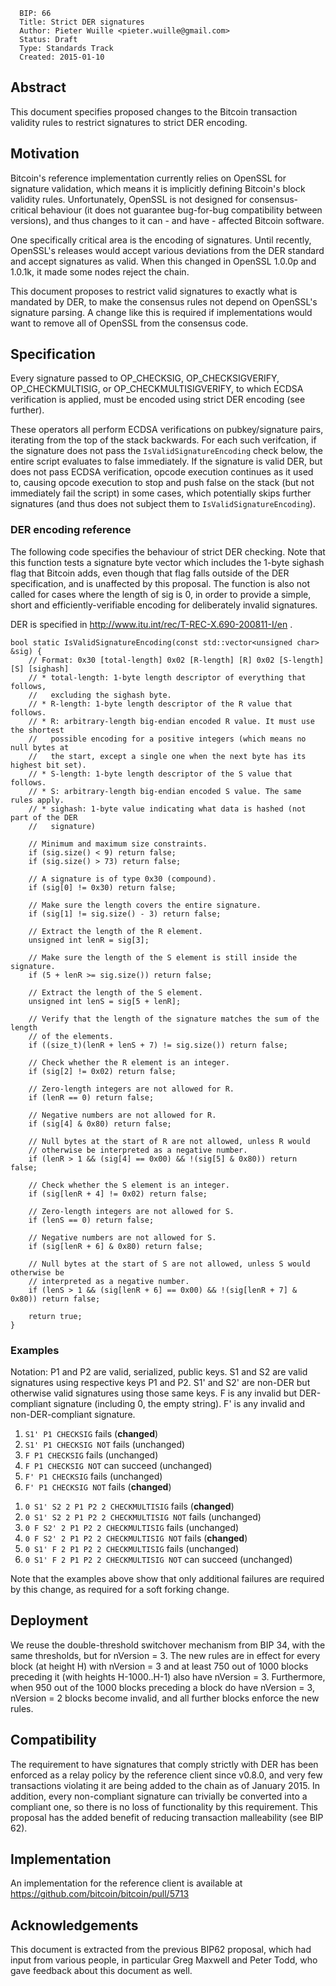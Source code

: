 <pre>
  BIP: 66
  Title: Strict DER signatures
  Author: Pieter Wuille <pieter.wuille@gmail.com>
  Status: Draft
  Type: Standards Track
  Created: 2015-01-10
</pre>

==Abstract==

This document specifies proposed changes to the Bitcoin transaction validity rules to restrict signatures to strict DER encoding.

==Motivation==

Bitcoin's reference implementation currently relies on OpenSSL for signature validation, which means it is implicitly defining Bitcoin's block validity rules. Unfortunately, OpenSSL is not designed for consensus-critical behaviour (it does not guarantee bug-for-bug compatibility between versions), and thus changes to it can - and have - affected Bitcoin software.

One specifically critical area is the encoding of signatures. Until recently, OpenSSL's releases would accept various deviations from the DER standard and accept signatures as valid. When this changed in OpenSSL 1.0.0p and 1.0.1k, it made some nodes reject the chain.

This document proposes to restrict valid signatures to exactly what is mandated by DER, to make the consensus rules not depend on OpenSSL's signature parsing. A change like this is required if implementations would want to remove all of OpenSSL from the consensus code.

==Specification==

Every signature passed to OP_CHECKSIG, OP_CHECKSIGVERIFY, OP_CHECKMULTISIG, or OP_CHECKMULTISIGVERIFY, to which ECDSA verification is applied, must be encoded using strict DER encoding (see further).

These operators all perform ECDSA verifications on pubkey/signature pairs, iterating from the top of the stack backwards. For each such verifcation, if the signature does not pass the <code>IsValidSignatureEncoding</code> check below, the entire script evaluates to false immediately. If the signature is valid DER, but does not pass ECDSA verification, opcode execution continues as it used to, causing opcode execution to stop and push false on the stack (but not immediately fail the script) in some cases, which potentially skips further signatures (and thus does not subject them to <code>IsValidSignatureEncoding</code>).

===DER encoding reference===

The following code specifies the behaviour of strict DER checking. Note that this function tests a signature byte vector which includes the 1-byte sighash flag that Bitcoin adds, even though that flag falls outside of the DER specification, and is unaffected by this proposal. The function is also not called for cases where the length of sig is 0, in order to provide a simple, short and efficiently-verifiable encoding for deliberately invalid signatures.

DER is specified in http://www.itu.int/rec/T-REC-X.690-200811-I/en .

<pre>
bool static IsValidSignatureEncoding(const std::vector<unsigned char> &sig) {
    // Format: 0x30 [total-length] 0x02 [R-length] [R] 0x02 [S-length] [S] [sighash]
    // * total-length: 1-byte length descriptor of everything that follows,
    //   excluding the sighash byte.
    // * R-length: 1-byte length descriptor of the R value that follows.
    // * R: arbitrary-length big-endian encoded R value. It must use the shortest
    //   possible encoding for a positive integers (which means no null bytes at
    //   the start, except a single one when the next byte has its highest bit set).
    // * S-length: 1-byte length descriptor of the S value that follows.
    // * S: arbitrary-length big-endian encoded S value. The same rules apply.
    // * sighash: 1-byte value indicating what data is hashed (not part of the DER
    //   signature)

    // Minimum and maximum size constraints.
    if (sig.size() < 9) return false;
    if (sig.size() > 73) return false;

    // A signature is of type 0x30 (compound).
    if (sig[0] != 0x30) return false;

    // Make sure the length covers the entire signature.
    if (sig[1] != sig.size() - 3) return false;

    // Extract the length of the R element.
    unsigned int lenR = sig[3];

    // Make sure the length of the S element is still inside the signature.
    if (5 + lenR >= sig.size()) return false;

    // Extract the length of the S element.
    unsigned int lenS = sig[5 + lenR];

    // Verify that the length of the signature matches the sum of the length
    // of the elements.
    if ((size_t)(lenR + lenS + 7) != sig.size()) return false;
 
    // Check whether the R element is an integer.
    if (sig[2] != 0x02) return false;

    // Zero-length integers are not allowed for R.
    if (lenR == 0) return false;

    // Negative numbers are not allowed for R.
    if (sig[4] & 0x80) return false;

    // Null bytes at the start of R are not allowed, unless R would
    // otherwise be interpreted as a negative number.
    if (lenR > 1 && (sig[4] == 0x00) && !(sig[5] & 0x80)) return false;

    // Check whether the S element is an integer.
    if (sig[lenR + 4] != 0x02) return false;

    // Zero-length integers are not allowed for S.
    if (lenS == 0) return false;

    // Negative numbers are not allowed for S.
    if (sig[lenR + 6] & 0x80) return false;

    // Null bytes at the start of S are not allowed, unless S would otherwise be
    // interpreted as a negative number.
    if (lenS > 1 && (sig[lenR + 6] == 0x00) && !(sig[lenR + 7] & 0x80)) return false;

    return true;
}
</pre>

===Examples===

Notation: P1 and P2 are valid, serialized, public keys. S1 and S2 are valid signatures using respective keys P1 and P2. S1' and S2' are non-DER but otherwise valid signatures using those same keys. F is any invalid but DER-compliant signature (including 0, the empty string). F' is any invalid and non-DER-compliant signature.

# <code>S1' P1 CHECKSIG</code> fails (<b>changed</b>)
# <code>S1' P1 CHECKSIG NOT</code> fails (unchanged)
# <code>F P1 CHECKSIG</code> fails (unchanged)
# <code>F P1 CHECKSIG NOT</code> can succeed (unchanged)
# <code>F' P1 CHECKSIG</code> fails (unchanged)
# <code>F' P1 CHECKSIG NOT</code> fails (<b>changed</b>)

# <code>0 S1' S2 2 P1 P2 2 CHECKMULTISIG</code> fails (<b>changed</b>)
# <code>0 S1' S2 2 P1 P2 2 CHECKMULTISIG NOT</code> fails (unchanged)
# <code>0 F S2' 2 P1 P2 2 CHECKMULTISIG</code> fails (unchanged)
# <code>0 F S2' 2 P1 P2 2 CHECKMULTISIG NOT</code> fails (<b>changed</b>)
# <code>0 S1' F 2 P1 P2 2 CHECKMULTISIG</code> fails (unchanged)
# <code>0 S1' F 2 P1 P2 2 CHECKMULTISIG NOT</code> can succeed (unchanged)

Note that the examples above show that only additional failures are required by this change, as required for a soft forking change.

==Deployment==

We reuse the double-threshold switchover mechanism from BIP 34, with the same thresholds, but for nVersion = 3. The new rules are in effect for every block (at height H) with nVersion = 3 and at least 750 out of 1000 blocks preceding it (with heights H-1000..H-1) also have nVersion = 3. Furthermore, when 950 out of the 1000 blocks preceding a block do have nVersion = 3, nVersion = 2 blocks become invalid, and all further blocks enforce the new rules.

==Compatibility==

The requirement to have signatures that comply strictly with DER has been enforced as a relay policy by the reference client since v0.8.0, and very few transactions violating it are being added to the chain as of January 2015. In addition, every non-compliant signature can trivially be converted into a compliant one, so there is no loss of functionality by this requirement. This proposal has the added benefit of reducing transaction malleability (see BIP 62).

==Implementation==

An implementation for the reference client is available at https://github.com/bitcoin/bitcoin/pull/5713

==Acknowledgements==

This document is extracted from the previous BIP62 proposal, which had input from various people, in particular Greg Maxwell and Peter Todd, who gave feedback about this document as well. 

